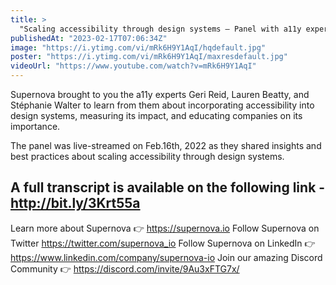 ```yaml
---
title: >
  "Scaling accessibility through design systems — Panel with a11y experts, powered by Supernova"
publishedAt: "2023-02-17T07:06:34Z"
image: "https://i.ytimg.com/vi/mRk6H9Y1AqI/hqdefault.jpg"
poster: "https://i.ytimg.com/vi/mRk6H9Y1AqI/maxresdefault.jpg"
videoUrl: "https://www.youtube.com/watch?v=mRk6H9Y1AqI"
---
```


Supernova brought to you the a11y experts Geri Reid, Lauren Beatty, and Stéphanie Walter to learn from them about incorporating accessibility into design systems, measuring its impact, and educating companies on its importance.

The panel was live-streamed on Feb.16th, 2022 as they shared insights and best practices about scaling accessibility through design systems.

## A full transcript is available on the following link - http://bit.ly/3Krt55a

Learn more about Supernova 👉 https://supernova.io
Follow Supernova on Twitter https://twitter.com/supernova_io
Follow Supernova on LinkedIn 👉https://www.linkedin.com/company/supernova-io
Join our amazing Discord Community 👉 https://discord.com/invite/9Au3xFTG7x/
